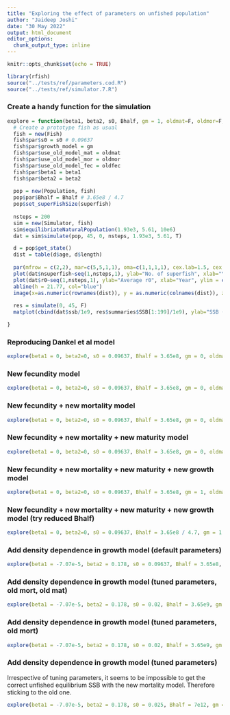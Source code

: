 ```yaml
---
title: "Exploring the effect of parameters on unfished population"
author: "Jaideep Joshi"
date: "30 May 2022"
output: html_document
editor_options:
  chunk_output_type: inline
---
```


```r
knitr::opts_chunk$set(echo = TRUE)
```

```r
library(rfish)
source("../tests/ref/parameters.cod.R")
source("../tests/ref/simulator.7.R")
```

### Create a handy function for the simulation

```r
explore = function(beta1, beta2, s0, Bhalf, gm = 1, oldmat=F, oldmor=F, oldfec=F, superfish=1e6){
  # Create a prototype fish as usual
  fish = new(Fish)
  fish$par$s0 = s0 # 0.09637
  fish$par$growth_model = gm
  fish$par$use_old_model_mat = oldmat
  fish$par$use_old_model_mor = oldmor
  fish$par$use_old_model_fec = oldfec
  fish$par$beta1 = beta1
  fish$par$beta2 = beta2
  
  pop = new(Population, fish)
  pop$par$Bhalf = Bhalf # 3.65e8 / 4.7
  pop$set_superFishSize(superfish)
  
  nsteps = 200
  sim = new(Simulator, fish)
  sim$equilibriateNaturalPopulation(1.93e3, 5.61, 10e6)
  dat = sim$simulate(pop, 45, 0, nsteps, 1.93e3, 5.61, T)

  d = pop$get_state()
  dist = table(d$age, d$length)
  
  par(mfrow = c(2,2), mar=c(5,5,1,1), oma=c(1,1,1,1), cex.lab=1.5, cex.axis=1.5)
  plot(dat$nsuperfish~seq(1,nsteps,1), ylab="No. of superfish", xlab="Year")
  plot(dat$r0~seq(1,nsteps,1), ylab="Average r0", xlab="Year", ylim = c(0,max(c(dat$r0[!is.nan(dat$r0)], 50))) )
  abline(h = 21.77, col="blue")
  image(x=as.numeric(rownames(dist)), y = as.numeric(colnames(dist)), z=log(1+3*log(dist)), col=scales::viridis_pal()(100), xlab="Age", ylab="Length")
  
  res = simulate(0, 45, F)
  matplot(cbind(dat$ssb/1e9, res$summaries$SSB[1:199]/1e9), ylab="SSB (MT)", xlab="Year", col=c("cyan", "black"), lty=1, type=c("p","l"), pch=1)

}
```

### Reproducing Dankel et al model

```r
explore(beta1 = 0, beta2=0, s0 = 0.09637, Bhalf = 3.65e8, gm = 0, oldmat = T, oldmor = T, oldfec = T)
```

### New fecundity model

```r
explore(beta1 = 0, beta2=0, s0 = 0.09637, Bhalf = 3.65e8, gm = 0, oldmat = T, oldmor = T, oldfec = F)
```

### New fecundity + new mortality model

```r
explore(beta1 = 0, beta2=0, s0 = 0.09637, Bhalf = 3.65e8, gm = 0, oldmat = T, oldmor = F, oldfec = F)
```

### New fecundity + new mortality + new maturity model

```r
explore(beta1 = 0, beta2=0, s0 = 0.09637, Bhalf = 3.65e8, gm = 0, oldmat = F, oldmor = T, oldfec = F)
```

### New fecundity + new mortality + new maturity + new growth model

```r
explore(beta1 = 0, beta2=0, s0 = 0.09637, Bhalf = 3.65e8, gm = 1, oldmat = T, oldmor = T, oldfec = F)
```

### New fecundity + new mortality + new maturity + new growth model (try reduced Bhalf)

```r
explore(beta1 = 0, beta2=0, s0 = 0.09637, Bhalf = 3.65e8 / 4.7, gm = 1, oldmat = F, oldmor = F, oldfec = F)
```


### Add density dependence in growth model (default parameters)

```r
explore(beta1 = -7.07e-5, beta2 = 0.178, s0 = 0.09637, Bhalf = 3.65e8, gm = 1, oldmat = T, oldmor = T, oldfec = F, superfish = 5e6)
```

### Add density dependence in growth model (tuned parameters, old mort, old mat)

```r
explore(beta1 = -7.07e-5, beta2 = 0.178, s0 = 0.02, Bhalf = 3.65e9, gm = 1, oldmat = T, oldmor = T, oldfec = F, superfish = 20e6)
```

### Add density dependence in growth model (tuned parameters, old mort)

```r
explore(beta1 = -7.07e-5, beta2 = 0.178, s0 = 0.02, Bhalf = 3.65e9, gm = 1, oldmat = F, oldmor = T, oldfec = F, superfish = 20e6)
```


### Add density dependence in growth model (tuned parameters)

Irrespective of tuning parameters, it seems to be impossible to get the correct unfished equilibrium SSB with the new mortality model. Therefore sticking to the old one. 


```r
explore(beta1 = -7.07e-5, beta2 = 0.178, s0 = 0.025, Bhalf = 7e12, gm = 1, oldmat = F, oldmor = F, oldfec = F, superfish = 50e6)
```